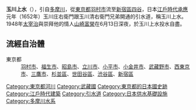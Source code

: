 '''玉川上水'''（{{jpn|j=玉川上水|hg=たまがわじょうすい|rm=Tamagawa-jōsui|f=y}}），引自[[多摩川|多摩川]]，從[[東京都|東京都]][[羽村市|羽村市]]流至[[新宿區|新宿區]][[四谷|四谷]]，日本[[江戶時代|江戶時代]][[承應|承應]]元年（1652年）玉川庄右衛門跟玉川清右衛門兄弟開通的引水道，稱玉川上水。1948年[[太宰治|太宰治]]與崇拜他的情人[[山崎富榮|山崎富榮]]在6月13日深夜，於玉川上水投水自盡。

== 流經自治體 ==
; 東京都
: [[羽村市|羽村市]]、[[福生市|福生市]]、[[昭島市|昭島市]]、[[立川市|立川市]]、[[小平市|小平市]]、[[小金井市|小金井市]]、[[武藏野市|武藏野市]]、[[西東京市|西東京市]]、[[三鷹市|三鷹市]]、[[杉並區|杉並區]]、[[世田谷區|世田谷區]]、[[渋谷區|渋谷區]]、[[新宿區|新宿區]]

{{Japan-geo-stub}}
{{DEFAULTSORT:Tamagawa Josui}}

[[Category:東京都河川|Category:東京都河川]]
[[Category:武藏國|Category:武藏國]]
[[Category:東京都的日本國史跡|Category:東京都的日本國史跡]]
[[Category:江戶時代建築|Category:江戶時代建築]]
[[Category:引水道|Category:引水道]]
[[Category:日本供水基礎設施|Category:日本供水基礎設施]]
[[Category:多摩川水系|Category:多摩川水系]]